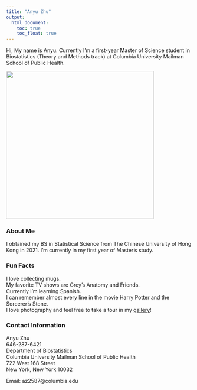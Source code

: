 ```yaml
---
title: "Anyu Zhu"
output: 
  html_document:
    toc: true
    toc_float: true
---
```


Hi, My name is Anyu. Currently I'm a first-year Master of Science student in Biostatistics (Theory and Methods track) at Columbia University Mailman School of Public Health.

<img src="images/me.jpg" width = "400" height = auto>

### About Me
I obtained my BS in Statistical Science from The Chinese University of Hong Kong in 2021. I'm currently in my first year of Master's study. 

### Fun Facts
I love collecting mugs. \
My favorite TV shows are Grey's Anatomy and Friends. \
Currently I'm learning Spanish. \
I can remember almost every line in the movie Harry Potter and the Sorcerer's Stone. \
I love photography and feel free to take a tour in my [gallery](gallery.html)!

### Contact Information
Anyu Zhu\
646-287-6421\
Department of Biostatistics\
Columbia University Mailman School of Public Health\
722 West 168 Street\
New York, New York 10032

Email: az2587@columbia.edu


